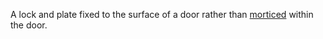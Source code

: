 A lock and plate fixed to the surface of a door rather than [[mortise lock|morticed]] within the door.